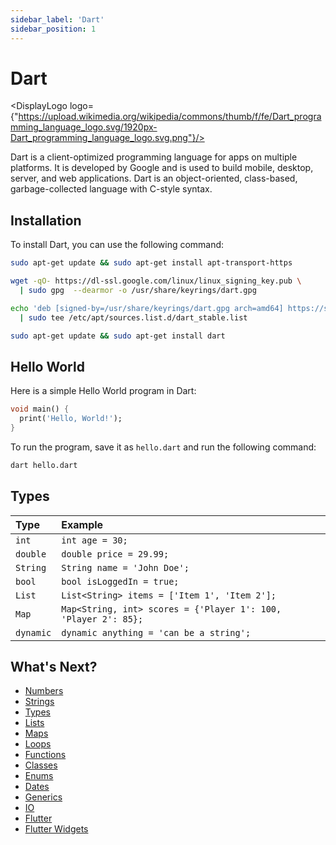 ```yaml
---
sidebar_label: 'Dart'
sidebar_position: 1
---
```



# Dart

<DisplayLogo logo={"https://upload.wikimedia.org/wikipedia/commons/thumb/f/fe/Dart_programming_language_logo.svg/1920px-Dart_programming_language_logo.svg.png"}/>

Dart is a client-optimized programming language for apps on multiple platforms. It is developed by Google and is used to build mobile, desktop, server, and web applications. Dart is an object-oriented, class-based, garbage-collected language with C-style syntax.

## Installation

To install Dart, you can use the following command:

```bash
sudo apt-get update && sudo apt-get install apt-transport-https

wget -qO- https://dl-ssl.google.com/linux/linux_signing_key.pub \
  | sudo gpg  --dearmor -o /usr/share/keyrings/dart.gpg

echo 'deb [signed-by=/usr/share/keyrings/dart.gpg arch=amd64] https://storage.googleapis.com/download.dartlang.org/linux/debian stable main' \
  | sudo tee /etc/apt/sources.list.d/dart_stable.list

sudo apt-get update && sudo apt-get install dart
```

## Hello World

Here is a simple Hello World program in Dart:

```dart
void main() {
  print('Hello, World!');
}
```

To run the program, save it as `hello.dart` and run the following command:

```bash
dart hello.dart
```

## Types

| Type | Example |
| :--- | :--- |
| `int` | `int age = 30;` |
| `double` | `double price = 29.99;` |
| `String` | `String name = 'John Doe';` |
| `bool` | `bool isLoggedIn = true;` |
| `List` | `List<String> items = ['Item 1', 'Item 2'];` |
| `Map` | `Map<String, int> scores = {'Player 1': 100, 'Player 2': 85};` |
| `dynamic` | `dynamic anything = 'can be a string';` |

## What's Next?

- [Numbers](./numbers.mdx)
- [Strings](./Strings.mdx)
- [Types](./types.mdx)
- [Lists](./lists.mdx)
- [Maps](./maps.mdx)
- [Loops](./loops.mdx)
- [Functions](./functions.mdx)
- [Classes](./classes.mdx)
- [Enums](./enums.mdx)
- [Dates](./dates.mdx)
- [Generics](./generics.mdx)
- [IO](./io.mdx)
- [Flutter](../flutter/flutter.mdx)
- [Flutter Widgets](../flutter/widgets.mdx)


